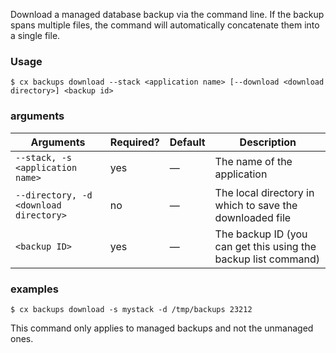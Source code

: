 Download a managed database backup via the command line. If the backup spans multiple files, the command will automatically concatenate them into a single file.

### Usage

```shell
$ cx backups download --stack <application name> [--download <download directory>] <backup id>
```

### arguments

| Arguments | Required? | Default | Description |
|  ---  |  ---  |  ---  |  ---  |
| `--stack, -s <application name>` | yes | — | The name of the application |
| `--directory, -d <download directory>` | no | — | The local directory in which to save the downloaded file |
| `<backup ID>` | yes | — | The backup ID (you can get this using the backup list command) |

### examples

```shell
$ cx backups download -s mystack -d /tmp/backups 23212
```

<Callout type="info" title="Managed backups only">
This command only applies to managed backups and not the unmanaged ones.
</Callout>
